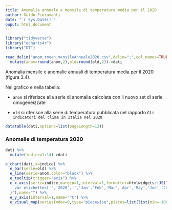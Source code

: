 ```yaml
---
title: Anomalia annuale e mensile di temperatura media per il 2020
author: Guido Fioravanti
date: "`r Sys.Date()`"
ouput: html_document
---
```


```r
library("tidyverse")
library("echarts4r")
library("DT")

read_delim("anom_tmean_mensileAnnuale2020.csv",delim=";",col_names=TRUE) %>%
  mutate(anom=round(anom,2),old=round(old,2))->dati
```

Anomalia mensile e anomalie annuali di temperatura media per il 2020 (figura 3.4). 

Nel grafico e nella tabella:

- `anom` si riferisce alla serie di anomalia calcolata con il nuovo set di serie omogeneizzate

- `old` si riferisce alla serie di temperatura pubblicata nel rapporto `Gli indicatori del clima in Italia nel 2020`

```r
datatable(dati,options=list(pageLength=12))
```

### Anomalie di temperatura 2020

```r
dati %>%
  mutate(indice=1:14)->dati

e_chart(dati,x=indice) %>%
  e_bar(serie=old) %>%
  e_line(serie=anom,color="black") %>%
  e_tooltip(trigger="axis") %>%
  e_x_axis(serie=indice,margin=1,interval=1,formatter=htmlwidgets::JS("function(value,index){
    var etichette=['','2020','','Jan','Feb','Mar','Apr','May','Jun','Jul','Aug','Sep','Oct','Nov','Dec',''];                                  return etichette[index];                      
  }"),name="") %>%
  e_y_axis(interval=1,name="°C") %>%
  e_visual_map(seriesIndex=0,type="piecewise",pieces=list(list(min=-1000,max=0,color="blue"),list(min=0,max=1000,color="red")))
```